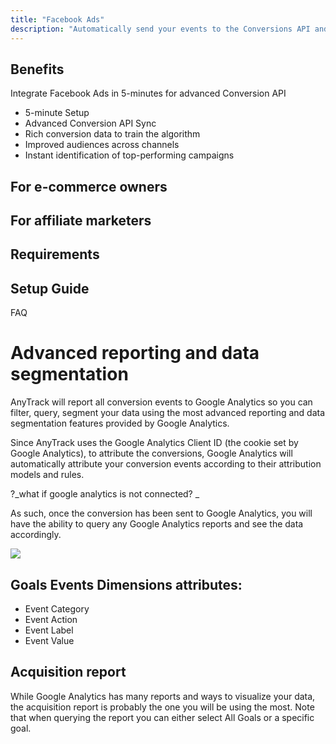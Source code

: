 ```yaml
---
title: "Facebook Ads"
description: "Automatically send your events to the Conversions API and identify your winning campaigns on real-time."
---
```


## Benefits
Integrate Facebook Ads in 5-minutes for advanced Conversion API

* 5-minute Setup
* Advanced Conversion API Sync
* Rich conversion data to train the algorithm
* Improved audiences across channels
* Instant identification of top-performing campaigns

## For e-commerce owners
## For affiliate marketers

## Requirements

## Setup Guide

FAQ







#  Advanced reporting and data segmentation

AnyTrack will report all conversion events to Google Analytics so you can filter, query, segment your data using the most advanced reporting and data segmentation features provided by Google Analytics.

Since AnyTrack uses the Google Analytics Client ID (the cookie set by Google Analytics), to attribute the conversions, Google Analytics will automatically attribute your conversion events according to their attribution models and rules.

?_what if google analytics is not connected? _

As such, once the conversion has been sent to Google Analytics, you will have the ability to query any Google Analytics reports and see the data accordingly.

![](https://files.readme.io/99889d6-image.png)

## Goals Events Dimensions attributes:

- Event Category
- Event Action
- Event Label
- Event Value

## Acquisition report

While Google Analytics has many reports and ways to visualize your data, the acquisition report is probably the one you will be using the most. Note that when querying the report you can either select All Goals or a specific goal.